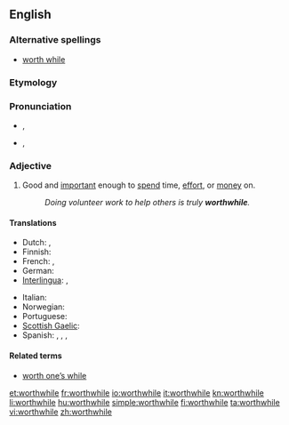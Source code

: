 ==English==

===Alternative spellings===
* [[worth while]]

===Etymology===
{{compound|worth|while}}

===Pronunciation===
* {{a|UK|in accents with the [[wine-whine merger]]}} {{IPA|/wɜː(ɹ)θˈwaɪl/}}, {{SAMPA|/w3:(r)T"waIl/}}
* {{a|UK|in accents without the merger}} {{IPA|/wɜː(ɹ)θˈʍaɪl/}}, {{SAMPA|/w3:(r)T"WaIl/}}

===Adjective===
{{en-adj}}

# Good and [[important]] enough to [[spend]] time, [[effort]], or [[money]] on.
#: ''Doing volunteer work to help others is truly '''worthwhile'''.''

====Translations====
{{trans-top|good and important enough to spend time, effort, or money on}}
* Dutch: {{t+|nl|de moeite lonend}}, {{t|nl|de moeite waard waardevol}}
* Finnish: {{t-|fi|kannattava}}
* French: {{t|fr|de valeur}}, {{t|fr|valant la peine}}
* German: {{t-|de|lohnend}}
* [[Interlingua]]: {{t|ia|de valor|xs=Interlingua}}, {{t|ia|que vale le pena|xs=Interlingua}}
{{trans-mid}}
* Italian: {{t+|it|che vale la pena}}
* Norwegian: {{t|no|umaken verd}}
* Portuguese: {{t|pt|vantajoso}}
* [[Scottish Gaelic]]: {{t-|gd|fiach|xs=Scottish Gaelic}}
* Spanish: {{t|es|de valor}}, {{t+|es|que vale la pena}}, {{t|es|que merece la pena}}, {{t|es|que compensa (el esfuerzo)}}
{{trans-bottom}}

====Related terms====
* [[worth one’s while]]

[[et:worthwhile]]
[[fr:worthwhile]]
[[io:worthwhile]]
[[it:worthwhile]]
[[kn:worthwhile]]
[[li:worthwhile]]
[[hu:worthwhile]]
[[simple:worthwhile]]
[[fi:worthwhile]]
[[ta:worthwhile]]
[[vi:worthwhile]]
[[zh:worthwhile]]